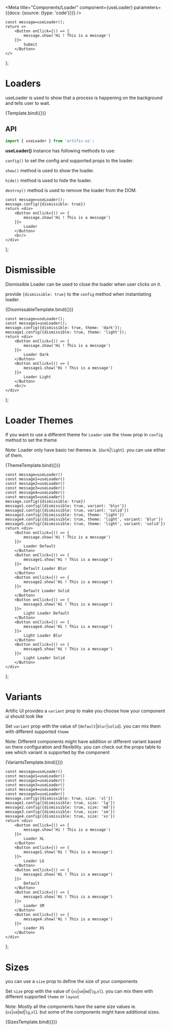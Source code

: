 

<Meta
	title="Components/Loader"
	component={useLoader}
	parameters={{docs: {source: {type: 'code'}}}}
/>

	const message=useLoader();
	return <>
		<Button onClick={() => {
			message.show('Hi ! This is a message')
		}}>
			Submit
		</Button>
	</>
};

# Loaders

useLoader is used to show that a process is happening on the background and tells user to wait.

<div>
	<div name="Loaders">{Template.bind({})}</div>
</div>

## API

```jsx
import { useLoader } from 'artific-ui';
```

<b>useLoader()</b> instance has following methods to use:

`config()` to set the config and supported props to the loader.

`show()` method is used to show the loader.

`hide()`  method is used to hide the loader.

`destroy()`  method is used to remove the loader from the DOM.


	const message=useLoader();
	message.config({dismissible: true})
	return <div>
		<Button onClick={() => {
			message.show('Hi ! This is a message')
		}}>
			Loader
		</Button>
		<br/>
	</div>
};

# Dismissible

Dismissible Loader can be used to close the loader when user clicks on it.

provide `{dismissible: true}` to the `config` method when instantiating loader.

<div>
	<div name="Dismissible">{DissmissableTemplate.bind({})}</div>
</div>

	const message=useLoader();
	const message1=useLoader();
	message.config({dismissible: true, theme: 'dark'});
	message1.config({dismissible: true, theme: 'light'});
	return <div>
		<Button onClick={() => {
			message.show('Hi ! This is a message')
		}}>
			Loader Dark
		</Button>
		<Button onClick={() => {
			message1.show('Hi ! This is a message')
		}}>
			Loader Light
		</Button>
		<br/>
	</div>
};

# Loader Themes

If you want to use a different theme for `Loader` use the `theme` prop in `config` method to set the theme

Note: Loader only have basic twi themes ie. (`dark`|`light`). you can use either of them.

<div>
	<div name="Loader Themes">{ThemeTemplate.bind({})}</div>
</div>


	const message=useLoader()
	const message1=useLoader()
	const message2=useLoader()
	const message3=useLoader()
	const message4=useLoader()
	const message5=useLoader()
	message.config({dismissible: true})
	message1.config({dismissible: true, variant: 'blur'})
	message2.config({dismissible: true, variant: 'solid'})
	message3.config({dismissible: true, theme: 'light'})
	message4.config({dismissible: true, theme: 'light', variant: 'blur'})
	message5.config({dismissible: true, theme: 'light', variant: 'solid'})
	return <div>
		<Button onClick={() => {
			message.show('Hi ! This is a message')
		}}>
			Loader Default
		</Button>
		<Button onClick={() => {
			message1.show('Hi ! This is a message')
		}}>
			Default Loader Blur
		</Button>
		<Button onClick={() => {
			message2.show('Hi ! This is a message')
		}}>
			Default Loader Solid
		</Button>
		<Button onClick={() => {
			message3.show('Hi ! This is a message')
		}}>
			Light Loader Default
		</Button>
		<Button onClick={() => {
			message4.show('Hi ! This is a message')
		}}>
			Light Loader Blur
		</Button>
		<Button onClick={() => {
			message5.show('Hi ! This is a message')
		}}>
			Light Loader Solid
		</Button>
	</div>
};

# Variants

Artific UI provides a `variant` prop to make you choose how your component ui should look like

Set `variant` prop with the value of (`default`|`blur`|`solid`). you can mix them with different supported `theme`

Note: Different components might have addition or different variant based on there configuration and flexibility.
you can check out the props table to see which variant is supported by the component

<div>
	<div name="Variants">{VariantsTemplate.bind({})}</div>
</div>

	const message=useLoader()
	const message1=useLoader()
	const message2=useLoader()
	const message3=useLoader()
	const message4=useLoader()
	const message5=useLoader()
	message.config({dismissible: true, size: 'xl'})
	message1.config({dismissible: true, size: 'lg'})
	message2.config({dismissible: true, size: 'md'})
	message3.config({dismissible: true, size: 'sm'})
	message4.config({dismissible: true, size: 'xs'})
	return <div>
		<Button onClick={() => {
			message.show('Hi ! This is a message')
		}}>
			Loader XL
		</Button>
		<Button onClick={() => {
			message1.show('Hi ! This is a message')
		}}>
			Loader LG
		</Button>
		<Button onClick={() => {
			message2.show('Hi ! This is a message')
		}}>
			Default
		</Button>
		<Button onClick={() => {
			message3.show('Hi ! This is a message')
		}}>
			Loader SM
		</Button>
		<Button onClick={() => {
			message4.show('Hi ! This is a message')
		}}>
			Loader XS
		</Button>
	</div>
};

# Sizes

you can use a `size` prop to define the size of your components

Set `size` prop with the value of (`xs`|`sm`|`md`|`lg`,`xl`). you can mix them with different supported `theme` or `layout`

Note: Mostly all the components have the same size values ie.(`xs`|`sm`|`md`|`lg`,`xl`). but some of the components might have additional sizes.

<div>
	<div name="Sizes">{SizesTemplate.bind({})}</div>
</div>
